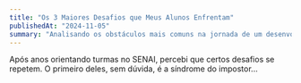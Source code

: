 ```yaml
---
title: "Os 3 Maiores Desafios que Meus Alunos Enfrentam"
publishedAt: "2024-11-05"
summary: "Analisando os obstáculos mais comuns na jornada de um desenvolvedor júnior e como superá-los."
---
```


Após anos orientando turmas no SENAI, percebi que certos desafios se repetem. O primeiro deles, sem dúvida, é a síndrome do impostor...
